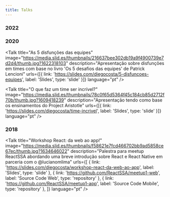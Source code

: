 ```yaml
---
title: Talks
---
```



### 2022

<Talk
  title="Diferentes papéis nos times de produto digital"
  description="Apresentação pela NuLab Salvador do Nubank falando sobre papéis e responsabilidades dentro de um time de produto digital."
  language="pt"
/>

### 2020

<Talk
  title="As 5 disfunções das equipes"
  image="https://media.slid.es/thumbnails/216637bee302db19a9f4900739e7d2d4/thumb.jpg?1622318103"
  description="Apresentação sobre disfunções em times com base no livro 'Os 5 desafios das equipes' de Patrick Lencioni"
  urls={[{ link: 'https://slides.com/diegocosta/5-disfuncoes-equipes', label: 'Slides', type: 'slide' }]}
  language="pt"
/>

<Talk
  title="O que faz um time ser incrível?"
  image="https://media.slid.es/thumbnails/78c0f65d5364f45c184cb85d2712f70b/thumb.jpg?1609418239"
  description="Apresentação tendo como base os ensinamentos do Project Aristotle"
  urls={[{ link: 'https://slides.com/diegocosta/time-incrivel', label: 'Slides', type: 'slide' }]}
  language="pt"
/>

### 2018

<Talk
  title="Workshop React: da web ao app!"
  image="https://media.slid.es/thumbnails/f58621e7fcd466702bb9ad5858ce67ec/thumb.jpg?1634646022"
  description="Palestra para meetup ReactSSA abordando uma breve introdução sobre React e React Native em parceria com o @lucianomlima"
  urls={[
    { link: 'https://slides.com/diegocosta/workshop-react-da-web-ao-app', label: 'Slides', type: 'slide' },
    { link: 'https://github.com/ReactSSA/meetup1-web', label: 'Source Code Web', type: 'repository' },
    { link: 'https://github.com/ReactSSA/meetup1-app', label: 'Source Code Mobile', type: 'repository' },
  ]}
  language="pt"
/>
